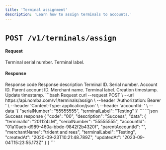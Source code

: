 ```yaml
---
title: 'Terminal assignment'
description: 'Learn how to assign terminals to accounts.'
---
```


<CardGroup cols={2}>
  <Card
    title="Assign terminals to the parent account"
    icon="shield"
    href="/nomba-api-reference/terminals/assign-a-terminal-to-the-parent-account"
  >
  </Card>
  <Card
    title="Assign terminals to sub accounts"
    icon="arrows-rotate"
    href="/nomba-api-reference/terminals/assign-a-terminal-to-an-account"
  >
  </Card>
</CardGroup>

# `POST /v1/terminals/assign`

#### Request

<ParamField body="serialNumber" type="string" required>
  Terminal serial number.
</ParamField>

<ParamField body="terminalLabel" type="string">
  Terminal label.
</ParamField>

#### Response

<ResponseField name="code" type="string" required>
  Response code
</ResponseField>

<ResponseField name="description" type="string" required>
  Response description
</ResponseField>

<ResponseField name="data" type="object">
  <Expandable title="object"  defaultOpen="true">
    <ResponseField name="terminalId" type="string" required>
      Terminal ID.
    </ResponseField>
    <ResponseField name="serialNumber" type="string" required>
      Serial number.
    </ResponseField>
    <ResponseField name="accountId" type="string" required>
      Account ID.
    </ResponseField>
    <ResponseField name="parentAccountId" type="string" required>
      Parent account ID.
    </ResponseField>
    <ResponseField name="merchantName" type="string" required>
      Merchant name.
    </ResponseField>
    <ResponseField name="terminalLabel" type="string" required>
      Terminal label.
    </ResponseField>
    <ResponseField name="createdAt" type="string" required>
      Creation timestamp.
    </ResponseField>
    <ResponseField name="updatedAt" type="string" required>
      Update timestamp.
    </ResponseField>
    
  </Expandable>
</ResponseField>

<RequestExample>
```bash Request
curl --request POST \
  --url https://api.nomba.com/v1/terminals/assign \
  --header 'Authorization: Bearer <token>' \
  --header 'Content-Type: application/json' \
  --header 'accountId: <accountid>' \
  --data '{
  "serialNumber": "55555555",
  "terminalLabel": "Testing"
}'
```
</RequestExample>

<ResponseExample>
```json Success response
{
  "code": "00",
  "description": "Success",
  "data": {
    "terminalId": "201124LM",
    "serialNumber": "55555555",
    "accountId": "01a10aeb-d989-460a-bbde-9842f2b4320f",
    "parentAccountId": "<string>",
    "merchantName": "trident and rees",
    "terminalLabel": "Testing",
    "createdAt": "2020-09-23T10:21:48.789Z",
    "updatedAt": "2023-09-04T15:23:55.173Z"
  }
}
```
</ResponseExample>